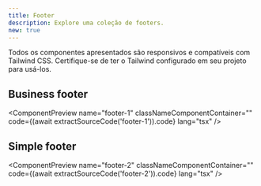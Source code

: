 ```yaml
---
title: Footer
description: Explore uma coleção de footers.
new: true
---
```



<Callout title="Nota">
  Todos os componentes apresentados são responsivos e compatíveis com Tailwind
  CSS. Certifique-se de ter o Tailwind configurado em seu projeto para usá-los.
</Callout>

## Business footer

<ComponentPreview
  name="footer-1"
  classNameComponentContainer=""
  code={(await extractSourceCode('footer-1')).code}
  lang="tsx"
/>


## Simple footer

<ComponentPreview
  name="footer-2"
  classNameComponentContainer=""
  code={(await extractSourceCode('footer-2')).code}
  lang="tsx"
/>